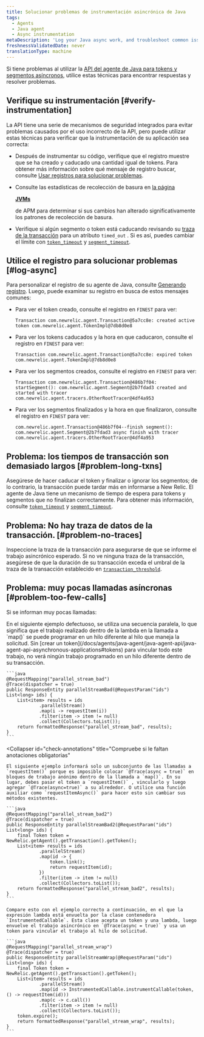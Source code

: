 ```yaml
---
title: Solucionar problemas de instrumentación asincrónica de Java
tags:
  - Agents
  - Java agent
  - Async instrumentation
metaDescription: 'Log your Java async work, and troubleshoot common issues with Java async instrumentation.'
freshnessValidatedDate: never
translationType: machine
---
```


Si tiene problemas al utilizar la [API del agente de Java para tokens y segmentos asíncronos](/docs/agents/java-agent/java-agent-api/java-agent-api-asynchronous-applications), utilice estas técnicas para encontrar respuestas y resolver problemas.

## Verifique su instrumentación [#verify-instrumentation]

La API tiene una serie de mecanismos de seguridad integrados para evitar problemas causados por el uso incorrecto de la API, pero puede utilizar estas técnicas para verificar que la instrumentación de su aplicación sea correcta:

* Después de instrumentar su código, verifique que el registro muestre que se ha creado y caducado una cantidad igual de tokens. Para obtener más información sobre qué mensaje de registro buscar, consulte [Usar registros para solucionar problemas](#log-async).

* Consulte las estadísticas de recolección de basura en [la página](/docs/agents/java-agent/features/jvm-metrics-page)

  <DoNotTranslate>[**JVMs**](/docs/agents/java-agent/features/jvm-metrics-page)</DoNotTranslate>

  [ ](/docs/agents/java-agent/features/jvm-metrics-page)de APM para determinar si sus cambios han alterado significativamente los patrones de recolección de basura.

* Verifique si algún segmento o token está caducando revisando su [traza de la transacción](/docs/apm/transactions/transaction-traces/introduction-transaction-traces) para un atributo `timed_out` . Si es así, puedes cambiar el límite con [`token_timeout`](/docs/agents/java-agent/configuration/java-agent-configuration-config-file#cfg-token_timeout) y [`segment_timeout`](/docs/agents/java-agent/configuration/java-agent-configuration-config-file#cfg-segment_timeout).

## Utilice el registro para solucionar problemas [#log-async]

Para personalizar el registro de su agente de Java, consulte [Generando registro](/docs/agents/java-agent/troubleshooting/generating-logs-troubleshooting-java). Luego, puede examinar su registro en busca de estos mensajes comunes:

* Para ver el token creado, consulte el registro en `FINEST` para ver:

  ```
  Transaction com.newrelic.agent.Transaction@5a7cc8e: created active token com.newrelic.agent.TokenImpl@7db8d0e8
  ```

* Para ver los tokens caducados y la hora en que caducaron, consulte el registro en `FINEST` para ver:

  ```
  Transaction com.newrelic.agent.Transaction@5a7cc8e: expired token com.newrelic.agent.TokenImpl@7db8d0e8
  ```

* Para ver los segmentos creados, consulte el registro en `FINEST` para ver:

  ```
  Transaction com.newrelic.agent.Transaction@486b7f04: startSegment(): com.newrelic.agent.Segment@2b7fdad3 created and started with tracer com.newrelic.agent.tracers.OtherRootTracer@4df4a953
  ```

* Para ver los segmentos finalizados y la hora en que finalizaron, consulte el registro en `FINEST` para ver:

  ```
  com.newrelic.agent.Transaction@486b7f04--finish segment(): com.newrelic.agent.Segment@2b7fdad3 async finish with tracer com.newrelic.agent.tracers.OtherRootTracer@4df4a953
  ```

## Problema: los tiempos de transacción son demasiado largos [#problem-long-txns]

Asegúrese de hacer caducar el token y finalizar o ignorar los segmentos; de lo contrario, la transacción puede tardar más en informarse a New Relic. El agente de Java tiene un mecanismo de tiempo de espera para tokens y segmentos que no finalizan correctamente. Para obtener más información, consulte [`token_timeout`](/docs/agents/java-agent/configuration/java-agent-configuration-config-file#cfg-token_timeout) y [`segment_timeout`](/docs/agents/java-agent/configuration/java-agent-configuration-config-file#cfg-segment_timeout).

## Problema: No hay traza de datos de la transacción. [#problem-no-traces]

Inspeccione la traza de la transacción para asegurarse de que se informe el trabajo asincrónico esperado. Si no ve ninguna traza de la transacción, asegúrese de que la duración de su transacción exceda el umbral de la traza de la transacción establecido en [`transaction_threshold`](/docs/agents/java-agent/configuration/java-agent-configuration-config-file#tt-transaction_threshold).

## Problema: muy pocas llamadas asíncronas [#problem-too-few-calls]

Si se informan muy pocas llamadas:

<CollapserGroup>
  <Collapser
    id="ensure-appropriate-link"
    title="Asegúrese de que cada actividad que monitor esté adecuadamente vinculada"
  >
    En el siguiente ejemplo defectuoso, se utiliza una secuencia paralela, lo que significa que el trabajo realizado dentro de la lambda en la llamada a `map()` se puede programar en un hilo diferente al hilo que maneja la solicitud. Sin [crear un token](/docs/agents/java-agent/java-agent-api/java-agent-api-asynchronous-applications#tokens) para vincular todo este trabajo, no verá ningún trabajo programado en un hilo diferente dentro de su transacción.

    ```java
    @RequestMapping("parallel_stream_bad")
    @Trace(dispatcher = true)
    public ResponseEntity parallelStreamBad(@RequestParam("ids") List<long> ids) {
        List<item> results = ids
                .parallelStream()
                .map(i -> requestItem(i))
                .filter(item -> item != null)
                .collect(Collectors.toList());
        return formattedResponse("parallel_stream_bad", results);  
    }
    ```
  </Collapser>

  <Collapser
    id="check-annotations"
    title="Compruebe si le faltan anotaciones obligatorias"
  >
    El siguiente ejemplo informará solo un subconjunto de las llamadas a `requestItem()` porque es imposible colocar `@Trace(async = true)` en bloques de trabajo anónimo dentro de la llamada a `map()`. En su lugar, debes pasar el token a `requestItem()` , vincularlo y luego agregar `@Trace(async=true)` a su alrededor. O utilice una función auxiliar como `requestItemAsync()` para hacer esto sin cambiar sus métodos existentes.

    ```java
    @RequestMapping("parallel_stream_bad2")
    @Trace(dispatcher = true)
    public ResponseEntity parallelStreamBad2(@RequestParam("ids") List<long> ids) {
        final Token token = NewRelic.getAgent().getTransaction().getToken();
        List<item> results = ids
                .parallelStream()
                .map(id -> {
                    token.link();
                    return requestItem(id);
                })
                .filter(item -> item != null)
                .collect(Collectors.toList());
        return formattedResponse("parallel_stream_bad2", results);
    }
    ```

    Compare esto con el ejemplo correcto a continuación, en el que la expresión lambda está envuelta por la clase contenedora `InstrumentedCallable`. Esta clase acepta un token y una lambda, luego envuelve el trabajo asincrónico en `@Trace(async = true)` y usa un token para vincular el trabajo al hilo de solicitud.

    ```java
    @RequestMapping("parallel_stream_wrap")
    @Trace(dispatcher = true)
    public ResponseEntity parallelStreamWrap(@RequestParam("ids") List<long> ids) {
        final Token token = NewRelic.getAgent().getTransaction().getToken();
        List<item> results = ids
                .parallelStream()
                .map(id -> InstrumentedCallable.instrumentCallable(token, () -> requestItem(id)))
                .map(c -> c.call())
                .filter(item -> item != null)
                .collect(Collectors.toList());
        token.expire();
        return formattedResponse("parallel_stream_wrap", results);
    }
    ```
  </Collapser>
</CollapserGroup>